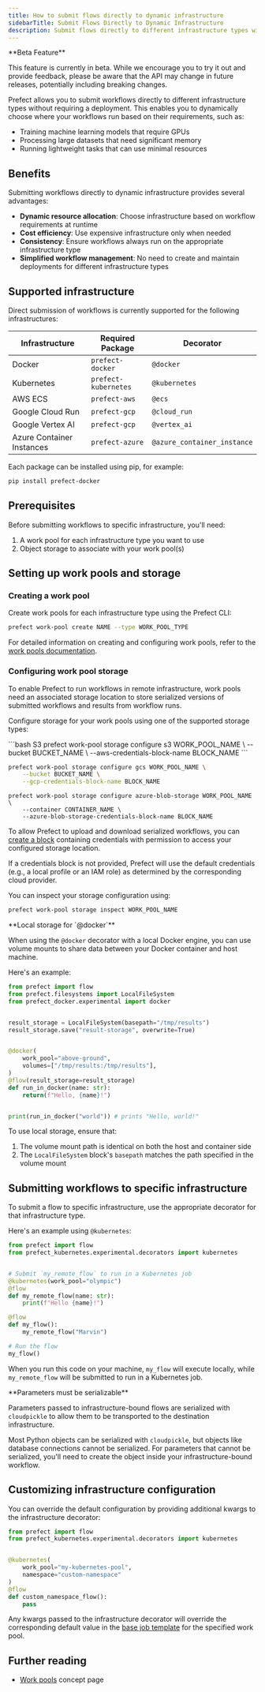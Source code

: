 ```yaml
---
title: How to submit flows directly to dynamic infrastructure
sidebarTitle: Submit Flows Directly to Dynamic Infrastructure
description: Submit flows directly to different infrastructure types without a deployment
---
```


<Warning>
**Beta Feature**

This feature is currently in beta. While we encourage you to try it out and provide feedback, please be aware that the API may change in future releases, potentially including breaking changes.
</Warning>

Prefect allows you to submit workflows directly to different infrastructure types without requiring a deployment. This enables you to dynamically choose where your workflows run based on their requirements, such as:

- Training machine learning models that require GPUs
- Processing large datasets that need significant memory
- Running lightweight tasks that can use minimal resources

## Benefits

Submitting workflows directly to dynamic infrastructure provides several advantages:

- **Dynamic resource allocation**: Choose infrastructure based on workflow requirements at runtime
- **Cost efficiency**: Use expensive infrastructure only when needed
- **Consistency**: Ensure workflows always run on the appropriate infrastructure type
- **Simplified workflow management**: No need to create and maintain deployments for different infrastructure types

## Supported infrastructure

Direct submission of workflows is currently supported for the following infrastructures:

| Infrastructure | Required Package | Decorator |
|---------------|-----------------|-----------|
| Docker | `prefect-docker` | `@docker` |
| Kubernetes | `prefect-kubernetes` | `@kubernetes` |
| AWS ECS | `prefect-aws` | `@ecs` |
| Google Cloud Run | `prefect-gcp` | `@cloud_run` |
| Google Vertex AI | `prefect-gcp` | `@vertex_ai` |
| Azure Container Instances | `prefect-azure` | `@azure_container_instance` |

Each package can be installed using pip, for example:
```bash
pip install prefect-docker
```

## Prerequisites

Before submitting workflows to specific infrastructure, you'll need:

1. A work pool for each infrastructure type you want to use
2. Object storage to associate with your work pool(s)

## Setting up work pools and storage

### Creating a work pool

Create work pools for each infrastructure type using the Prefect CLI:

```bash
prefect work-pool create NAME --type WORK_POOL_TYPE
```

For detailed information on creating and configuring work pools, refer to the [work pools documentation](/v3/deploy/infrastructure-concepts/work-pools).

### Configuring work pool storage

To enable Prefect to run workflows in remote infrastructure, work pools need an associated storage location to store serialized versions of submitted workflows and results from workflow runs.

Configure storage for your work pools using one of the supported storage types:

<CodeGroup>
```bash S3
prefect work-pool storage configure s3 WORK_POOL_NAME \
    --bucket BUCKET_NAME \
    --aws-credentials-block-name BLOCK_NAME
```

```bash Google Cloud Storage
prefect work-pool storage configure gcs WORK_POOL_NAME \
    --bucket BUCKET_NAME \
    --gcp-credentials-block-name BLOCK_NAME
```

```base Azure Blob Storage
prefect work-pool storage configure azure-blob-storage WORK_POOL_NAME \
    --container CONTAINER_NAME \
    --azure-blob-storage-credentials-block-name BLOCK_NAME
```
</CodeGroup>

To allow Prefect to upload and download serialized workflows, you can [create a block](/v3/develop/blocks) containing credentials with permission to access your configured storage location.

If a credentials block is not provided, Prefect will use the default credentials (e.g., a local profile or an IAM role) as determined by the corresponding cloud provider.

You can inspect your storage configuration using:

```bash
prefect work-pool storage inspect WORK_POOL_NAME
```

<Note>
**Local storage for `@docker`**

When using the `@docker` decorator with a local Docker engine, you can use volume mounts to share data between your Docker container and host machine.

Here's an example:

```python
from prefect import flow
from prefect.filesystems import LocalFileSystem
from prefect_docker.experimental import docker


result_storage = LocalFileSystem(basepath="/tmp/results")
result_storage.save("result-storage", overwrite=True)


@docker(
    work_pool="above-ground",
    volumes=["/tmp/results:/tmp/results"],
)
@flow(result_storage=result_storage)
def run_in_docker(name: str):
    return(f"Hello, {name}!")


print(run_in_docker("world")) # prints "Hello, world!"
```

To use local storage, ensure that:
1. The volume mount path is identical on both the host and container side
2. The `LocalFileSystem` block's `basepath` matches the path specified in the volume mount
</Note>

## Submitting workflows to specific infrastructure

To submit a flow to specific infrastructure, use the appropriate decorator for that infrastructure type.

Here's an example using `@kubernetes`:

```python
from prefect import flow
from prefect_kubernetes.experimental.decorators import kubernetes


# Submit `my_remote_flow` to run in a Kubernetes job
@kubernetes(work_pool="olympic")
@flow
def my_remote_flow(name: str):
    print(f"Hello {name}!")

@flow
def my_flow():
    my_remote_flow("Marvin")

# Run the flow
my_flow()
```

When you run this code on your machine, `my_flow` will execute locally, while `my_remote_flow` will be submitted to run in a Kubernetes job.

<Note>
**Parameters must be serializable**

Parameters passed to infrastructure-bound flows are serialized with `cloudpickle` to allow them to be transported to the destination infrastructure. 

Most Python objects can be serialized with `cloudpickle`, but objects like database connections cannot be serialized. For parameters that cannot be serialized, you'll need to create the object inside your infrastructure-bound workflow.
</Note>

## Customizing infrastructure configuration

You can override the default configuration by providing additional kwargs to the infrastructure decorator:

```python
from prefect import flow
from prefect_kubernetes.experimental.decorators import kubernetes


@kubernetes(
    work_pool="my-kubernetes-pool",
    namespace="custom-namespace"
)
@flow
def custom_namespace_flow():
    pass
```

Any kwargs passed to the infrastructure decorator will override the corresponding default value in the [base job template](/v3/how-to-guides/deployment_infra/manage-work-pools#base-job-template) for the specified work pool.


## Further reading

- [Work pools](/v3/concepts/work-pools) concept page